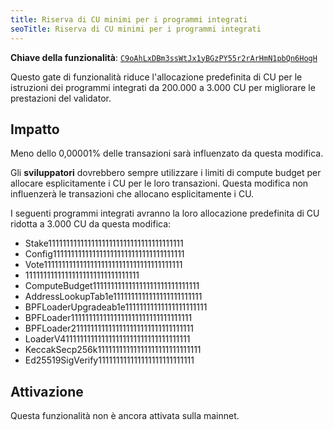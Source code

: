 ```yaml
---
title: Riserva di CU minimi per i programmi integrati
seoTitle: Riserva di CU minimi per i programmi integrati
---
```


**Chiave della funzionalità**:
[`C9oAhLxDBm3ssWtJx1yBGzPY55r2rArHmN1pbQn6HogH`](https://explorer.solana.com/address/C9oAhLxDBm3ssWtJx1yBGzPY55r2rArHmN1pbQn6HogH)

Questo gate di funzionalità riduce l'allocazione predefinita di CU per le
istruzioni dei programmi integrati da 200.000 a 3.000 CU per migliorare le
prestazioni del validator.

## Impatto

Meno dello 0,00001% delle transazioni sarà influenzato da questa modifica.

Gli **sviluppatori** dovrebbero sempre utilizzare i limiti di compute budget per
allocare esplicitamente i CU per le loro transazioni. Questa modifica non
influenzerà le transazioni che allocano esplicitamente i CU.

I seguenti programmi integrati avranno la loro allocazione predefinita di CU
ridotta a 3.000 CU da questa modifica:

- Stake11111111111111111111111111111111111111
- Config1111111111111111111111111111111111111
- Vote111111111111111111111111111111111111111
- 11111111111111111111111111111111
- ComputeBudget111111111111111111111111111111
- AddressLookupTab1e1111111111111111111111111
- BPFLoaderUpgradeab1e11111111111111111111111
- BPFLoader1111111111111111111111111111111111
- BPFLoader2111111111111111111111111111111111
- LoaderV411111111111111111111111111111111111
- KeccakSecp256k11111111111111111111111111111
- Ed25519SigVerify111111111111111111111111111

## Attivazione

Questa funzionalità non è ancora attivata sulla mainnet.
